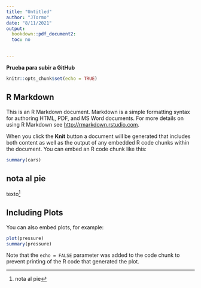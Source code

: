 ```yaml
---
title: "Untitled"
author: "JTormo"
date: "8/11/2021"
output:
  bookdown::pdf_document2:
  toc: no

  
---
```


**Prueba para subir a GitHub**


```r
knitr::opts_chunk$set(echo = TRUE)
```

## R Markdown

This is an R Markdown document. Markdown is a simple formatting syntax for authoring HTML, PDF, and MS Word documents. For more details on using R Markdown see <http://rmarkdown.rstudio.com>.

When you click the **Knit** button a document will be generated that includes both content as well as the output of any embedded R code chunks within the document. You can embed an R code chunk like this:

```r
summary(cars)
```

## nota al pie

texto^[nota al pie]


## Including Plots

You can also embed plots, for example:


```r
plot(pressure)
summary(pressure)
```

Note that the `echo = FALSE` parameter was added to the code chunk to prevent printing of the R code that generated the plot.

